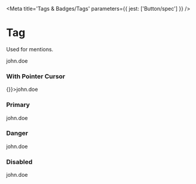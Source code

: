 

<Meta title='Tags & Badges/Tags' parameters={{ jest: ['Button/spec'] }} />

# Tag

Used for mentions.

<Preview>
  <Story name='Default'>
    <Tag>john.doe</Tag>
  </Story>
</Preview>

<Props of={Tag} />

### With Pointer Cursor

<Preview>
  <Story name='Pointer'>
    <Tag onClick={()=>{}}>john.doe</Tag>
  </Story>
</Preview>

### Primary

<Preview>
  <Story name='Primary'>
    <Tag variant='primary'>john.doe</Tag>
  </Story>
</Preview>

### Danger

<Preview>
  <Story name='Danger'>
    <Tag variant='danger'>john.doe</Tag>
  </Story>
</Preview>

### Disabled

<Preview>
  <Story name='Disabled'>
    <Tag disabled>john.doe</Tag>
  </Story>
</Preview>
